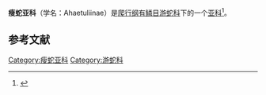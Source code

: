 {{Automatic taxobox
| image = Ahaetulla_threat.jpg
| image_caption = 长鼻树蛇
| taxon = Ahaetuliinae
| authority = Figueroa, McKelvy, Grismer, Bell, and Lailvaux, 2016
| subdivision_ranks = 属
| subdivision = 
* [[瘦蛇属|瘦蛇属]] ''Ahaetulla''
* [[金花蛇属|金花蛇属]] ''Chrysopelea''
* [[过树蛇属|过树蛇属]] ''Dendrelaphis''
* [[茅蛇属|茅蛇属]]''Dryophiops''
* ''[[Proahaetulla|Proahaetulla]]''
}}
'''瘦蛇亚科'''（学名：Ahaetuliinae）是[[爬行纲|爬行纲]][[有鳞目|有鳞目]][[游蛇科|游蛇科]]下的一个[[亚科|亚科]]<ref>{{Cite journal |last=Figueroa |first=Alex |last2=McKelvy |first2=Alexander D. |last3=Grismer |first3=L. Lee |last4=Bell |first4=Charles D. |last5=Lailvaux |first5=Simon P. |date=2016-09-07 |editor-last=Parmakelis |editor-first=Aristeidis |title=A Species-Level Phylogeny of Extant Snakes with Description of a New Colubrid Subfamily and Genus |url=https://dx.plos.org/10.1371/journal.pone.0161070 |journal=PLOS ONE |language=en |volume=11 |issue=9 |doi=10.1371/journal.pone.0161070 |issn=1932-6203 |pmc=PMC5014348 |pmid=27603205}}</ref>。

==参考文献==
{{reflist}}
{{Taxonbar|from=Q28834551}}
[[Category:瘦蛇亚科|Category:瘦蛇亚科]]
[[Category:游蛇科|Category:游蛇科]]
